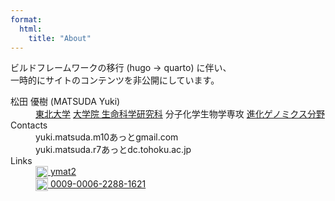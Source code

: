 ```yaml
---
format:
  html:
    title: "About"
---
```


<div class="note">

ビルドフレームワークの移行 (hugo -> quarto) に伴い、<br>
一時的にサイトのコンテンツを非公開にしています。

</div>

松田 優樹 (MATSUDA Yuki)
: [東北大学](https://www.tohoku.ac.jp/japanese/)
  [大学院 生命科学研究科](https://www.lifesci.tohoku.ac.jp/)
  分子化学生物学専攻
  [進化ゲノミクス分野](https://www.lifesci.tohoku.ac.jp/evolgenomics/)
<!--: [東京農工大学](https://www.tuat.ac.jp/)
  [大学院 連合農学研究科](https://www.tuat.ac.jp/uni-grad/)
  [システム行動生物学研究グループ](https://tsuyoshishimmura.wixsite.com/website-1)-->

Contacts
: yuki.matsuda.m10あっとgmail.com
: yuki.matsuda.r7あっとdc.tohoku.ac.jp

Links
: <a rel="me" href="https://github.com/ymat2/" title="GitHub">
  <img height=20 width=20 style="vertical-align: text-top;" src="https://cdn.simpleicons.org/github/333333">
  ymat2
  </a>
: <a rel="me" href="https://orcid.org/0009-0006-2288-1621" title="ORCID">
  <img height=20 width=20 style="vertical-align: text-top;" src="https://cdn.simpleicons.org/orcid/A6CE39">
  0009-0006-2288-1621
  </a>
